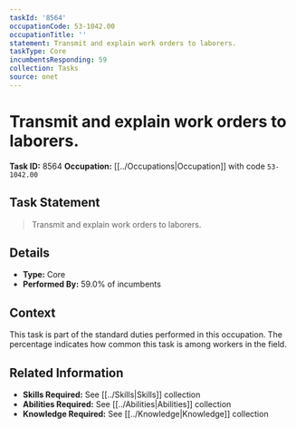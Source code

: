 ```yaml
---
taskId: '8564'
occupationCode: 53-1042.00
occupationTitle: ''
statement: Transmit and explain work orders to laborers.
taskType: Core
incumbentsResponding: 59
collection: Tasks
source: onet
---
```

# Transmit and explain work orders to laborers.

**Task ID:** 8564
**Occupation:** [[../Occupations|Occupation]] with code `53-1042.00`

## Task Statement

> Transmit and explain work orders to laborers.

## Details

- **Type:** Core
- **Performed By:** 59.0% of incumbents

## Context

This task is part of the standard duties performed in this occupation. The percentage indicates how common this task is among workers in the field.

## Related Information

- **Skills Required:** See [[../Skills|Skills]] collection
- **Abilities Required:** See [[../Abilities|Abilities]] collection
- **Knowledge Required:** See [[../Knowledge|Knowledge]] collection
